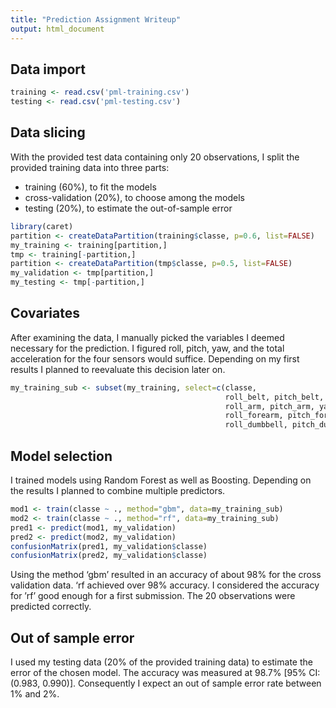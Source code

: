 ```yaml
---
title: "Prediction Assignment Writeup"
output: html_document
---
```


## Data import
```r
training <- read.csv('pml-training.csv')
testing <- read.csv('pml-testing.csv')
```

## Data slicing
With the provided test data containing only 20 observations, I split the provided training data into three parts: 

* training (60%), to fit the models
* cross-validation (20%), to choose among the models  
* testing (20%), to estimate the out-of-sample error

```r
library(caret)
partition <- createDataPartition(training$classe, p=0.6, list=FALSE)
my_training <- training[partition,]
tmp <- training[-partition,]
partition <- createDataPartition(tmp$classe, p=0.5, list=FALSE)
my_validation <- tmp[partition,]
my_testing <- tmp[-partition,]
```

## Covariates
After examining the data, I manually picked the variables I deemed necessary for the prediction. I figured roll, pitch, yaw, and the total acceleration for the four sensors would suffice. Depending on my first results I planned to reevaluate this decision later on.

```r
my_training_sub <- subset(my_training, select=c(classe, 
                                                roll_belt, pitch_belt, yaw_belt, total_accel_belt,
                                                roll_arm, pitch_arm, yaw_arm, total_accel_arm,
                                                roll_forearm, pitch_forearm, yaw_forearm, total_accel_forearm,
                                                roll_dumbbell, pitch_dumbbell, yaw_dumbbell, total_accel_dumbbell))
```

## Model selection
I trained models using Random Forest as well as Boosting. Depending on the results I planned to combine multiple predictors.

```r
mod1 <- train(classe ~ ., method="gbm", data=my_training_sub)
mod2 <- train(classe ~ ., method="rf", data=my_training_sub)
pred1 <- predict(mod1, my_validation)
pred2 <- predict(mod2, my_validation)
confusionMatrix(pred1, my_validation$classe)
confusionMatrix(pred2, my_validation$classe)
```

Using the method 'gbm' resulted in an accuracy of about 98% for the cross validation data. 'rf achieved over 98% accuracy.
I considered the accuracy for 'rf' good enough for a first submission. The 20 observations were predicted correctly.

## Out of sample error
I used my testing data (20% of the provided training data) to estimate the error of the chosen model. The accuracy was measured at 98.7% [95% CI: (0.983, 0.990)]. Consequently I expect an out of sample error rate between 1% and 2%.  
